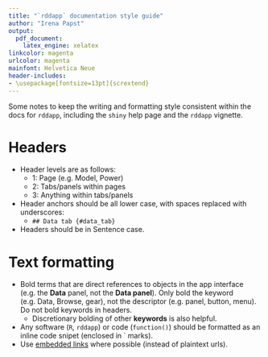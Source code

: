 ```yaml
---
title: "`rddapp` documentation style guide"
author: "Irena Papst"
output:
  pdf_document:
    latex_engine: xelatex
linkcolor: magenta
urlcolor: magenta
mainfont: Helvetica Neue
header-includes:
- \usepackage[fontsize=13pt]{scrextend}
---
```


Some notes to keep the writing and formatting style consistent within the docs for `rddapp`, including the `shiny` help page and the `rddapp` vignette.

# Headers
* Header levels are as follows:
    + 1: Page (e.g. Model, Power)
    + 2: Tabs/panels within pages
    + 3: Anything within tabs/panels
* Header anchors should be all lower case, with spaces replaced with underscores:
    + `## Data tab {#data_tab}`
* Headers should be in Sentence case.

# Text formatting

* Bold terms that are direct references to objects in the app interface (e.g. the **Data** panel, not the **Data panel**). Only bold the keyword (e.g. Data, Browse, gear), not the descriptor (e.g. panel, button, menu). Do not bold keywords in headers.
     * Discretionary bolding of other **keywords** is also helpful.
* Any software (`R`, `rddapp`) or code (`function()`) should be formatted as an inline code snipet (enclosed in \` marks).
* Use [embedded links](https://www.warnerbros.com/archive/spacejam/movie/jam.html) where possible (instead of plaintext urls).
